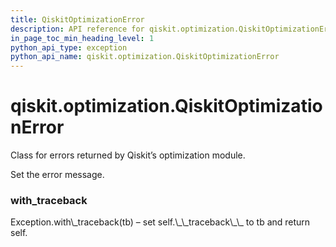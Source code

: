 ```yaml
---
title: QiskitOptimizationError
description: API reference for qiskit.optimization.QiskitOptimizationError
in_page_toc_min_heading_level: 1
python_api_type: exception
python_api_name: qiskit.optimization.QiskitOptimizationError
---
```


<span id="qiskit-optimization-qiskitoptimizationerror" />

# qiskit.optimization.QiskitOptimizationError

<Class id="qiskit.optimization.QiskitOptimizationError" isDedicatedPage={true} github="https://github.com/qiskit-community/qiskit-aqua/tree/stable/0.8/qiskit/optimization/exceptions.py" signature="QiskitOptimizationError(*message)" modifiers="exception">
  Class for errors returned by Qiskit’s optimization module.

  Set the error message.

  ### with\_traceback

  <Function id="qiskit.optimization.QiskitOptimizationError.with_traceback" signature="with_traceback()">
    Exception.with\_traceback(tb) – set self.\_\_traceback\_\_ to tb and return self.
  </Function>
</Class>

